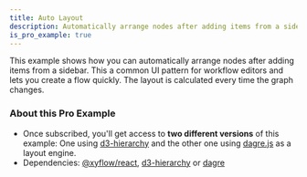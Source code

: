 ```yaml
---
title: Auto Layout
description: Automatically arrange nodes after adding items from a sidebar.
is_pro_example: true
---
```


This example shows how you can automatically arrange nodes after adding items
from a sidebar. This a common UI pattern for workflow editors and lets you
create a flow quickly. The layout is calculated every time the graph changes.

<ProExampleViewer variant="dark" slug="auto-layout" />

### About this Pro Example

- Once subscribed, you'll get access to **two different versions** of this example: One using [d3-hierarchy](https://github.com/d3/d3-hierarchy) and the
  other one using [dagre.js](https://github.com/dagrejs/dagre) as a layout
  engine.
- Dependencies: [@xyflow/react](https://www.npmjs.com/package/@xyflow/react), [d3-hierarchy](https://www.npmjs.com/package/d3-hierarchy) or [dagre](https://www.npmjs.com/package/dagre)
